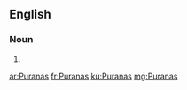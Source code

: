 ==English==

===Noun===
{{head|en}}

# {{plural of|Purana}}

[[ar:Puranas]]
[[fr:Puranas]]
[[ku:Puranas]]
[[mg:Puranas]]